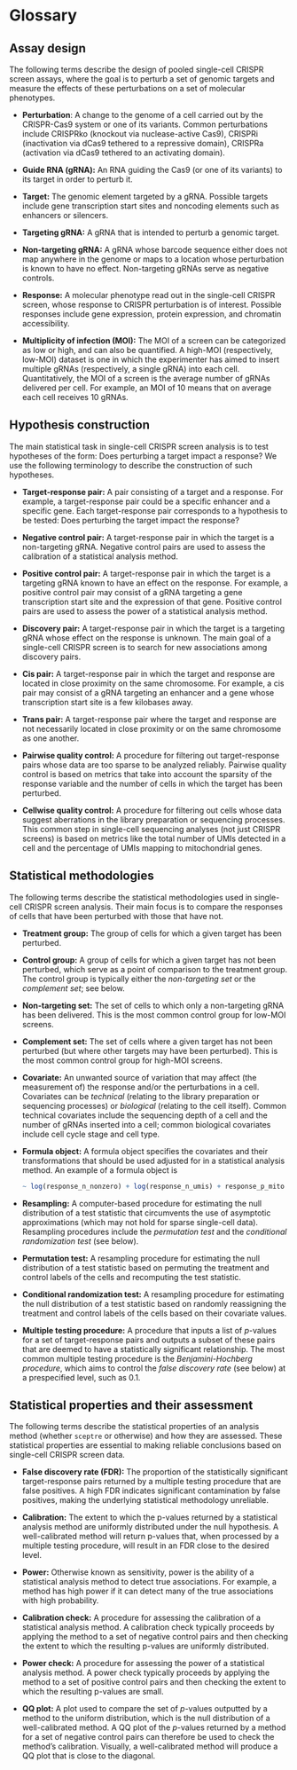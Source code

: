 # Glossary {#sec-glossary .unnumbered}

## Assay design

The following terms describe the design of pooled single-cell CRISPR screen assays, where the goal is to perturb a set of genomic targets and measure the effects of these perturbations on a set of molecular phenotypes.

-  **Perturbation**: A change to the genome of a cell carried out by the CRISPR-Cas9 system or one of its variants. Common perturbations include CRISPRko (knockout via nuclease-active Cas9), CRISPRi (inactivation via dCas9 tethered to a repressive domain), CRISPRa (activation via dCas9 tethered to an activating domain).

-   **Guide RNA (gRNA):** An RNA guiding the Cas9 (or one of its variants) to its target in order to perturb it.

-   **Target:** The genomic element targeted by a gRNA. Possible targets include gene transcription start sites and noncoding elements such as enhancers or silencers.

-   **Targeting gRNA:** A gRNA that is intended to perturb a genomic target.

-   **Non-targeting gRNA:** A gRNA whose barcode sequence either does not map anywhere in the genome or maps to a location whose perturbation is known to have no effect. Non-targeting gRNAs serve as negative controls.

-   **Response:** A molecular phenotype read out in the single-cell CRISPR screen, whose response to CRISPR perturbation is of interest. Possible responses include gene expression, protein expression, and chromatin accessibility.

-   **Multiplicity of infection (MOI):** The MOI of a screen can be categorized as low or high, and can also be quantified. A high-MOI (respectively, low-MOI) dataset is one in which the experimenter has aimed to insert multiple gRNAs (respectively, a single gRNA) into each cell. Quantitatively, the MOI of a screen is the average number of gRNAs delivered per cell. For example, an MOI of 10 means that on average each cell receives 10 gRNAs.

## Hypothesis construction

The main statistical task in single-cell CRISPR screen analysis is to test hypotheses of the form: Does perturbing a target impact a response? We use the following terminology to describe the construction of such hypotheses.

<!-- -   **gRNA group:** Two or more gRNAs whose effects one wishes to study together. In particular, one wishes to test whether any gRNA in the group has an effect on a response of interest. Typically, gRNAs with the same target are grouped together. -->

-   **Target-response pair:** A pair consisting of a target and a response. For example, a target-response pair could be a specific enhancer and a specific gene. Each target-response pair corresponds to a hypothesis to be tested: Does perturbing the target impact the response?

-   **Negative control pair:** A target-response pair in which the target is a non-targeting gRNA. Negative control pairs are used to assess the calibration of a statistical analysis method.

-   **Positive control pair:** A target-response pair in which the target is a targeting gRNA known to have an effect on the response. For example, a positive control pair may consist of a gRNA targeting a gene transcription start site and the expression of that gene. Positive control pairs are used to assess the power of a statistical analysis method.

-   **Discovery pair:** A target-response pair in which the target is a targeting gRNA whose effect on the response is unknown. The main goal of a single-cell CRISPR screen is to search for new associations among discovery pairs.

-   **Cis pair:** A target-response pair in which the target and response are located in close proximity on the same chromosome. For example, a cis pair may consist of a gRNA targeting an enhancer and a gene whose transcription start site is a few kilobases away. 

-   **Trans pair:** A target-response pair where the target and response are not necessarily located in close proximity or on the same chromosome as one another.

-   **Pairwise quality control:** A procedure for filtering out target-response pairs whose data are too sparse to be analyzed reliably. Pairwise quality control is based on metrics that take into account the sparsity of the response variable and the number of cells in which the target has been perturbed.

-   **Cellwise quality control:** A procedure for filtering out cells whose data suggest aberrations in the library preparation or sequencing processes. This common step in single-cell sequencing analyses (not just CRISPR screens) is based on metrics like the total number of UMIs detected in a cell and the percentage of UMIs mapping to mitochondrial genes.

## Statistical methodologies

The following terms describe the statistical methodologies used in single-cell CRISPR screen analysis. Their main focus is to compare the responses of cells that have been perturbed with those that have not.

-   **Treatment group:** The group of cells for which a given target has been perturbed.

-   **Control group:** A group of cells for which a given target has not been perturbed, which serve as a point of comparison to the treatment group. The control group is typically either the *non-targeting set* or the *complement set*; see below.

-   **Non-targeting set:** The set of cells to which only a non-targeting gRNA has been delivered. This is the most common control group for low-MOI screens.

-   **Complement set:** The set of cells where a given target has not been perturbed (but where other targets may have been perturbed). This is the most common control group for high-MOI screens.

-   **Covariate:** An unwanted source of variation that may affect (the measurement of) the response and/or the perturbations in a cell. Covariates can be *technical* (relating to the library preparation or sequencing processes) or *biological* (relating to the cell itself). Common technical covariates include the sequencing depth of a cell and the number of gRNAs inserted into a cell; common biological covariates include cell cycle stage and cell type. 

-   **Formula object:** A formula object specifies the covariates and their transformations that should be used adjusted for in a statistical analysis method. An example of a formula object is 

    ```r
    ~ log(response_n_nonzero) + log(response_n_umis) + response_p_mito + batch
    ```

-   **Resampling:** A computer-based procedure for estimating the null distribution of a test statistic that circumvents the use of asymptotic approximations (which may not hold for sparse single-cell data). Resampling procedures include the *permutation test* and the *conditional randomization test* (see below).

-   **Permutation test:** A resampling procedure for estimating the null distribution of a test statistic based on permuting the treatment and control labels of the cells and recomputing the test statistic.

-   **Conditional randomization test:** A resampling procedure for estimating the null distribution of a test statistic based on randomly reassigning the treatment and control labels of the cells based on their covariate values.

-   **Multiple testing procedure:** A procedure that inputs a list of $p$-values for a set of target-response pairs and outputs a subset of these pairs that are deemed to have a statistically significant relationship. The most common multiple testing procedure is the *Benjamini-Hochberg procedure*, which aims to control the *false discovery rate* (see below) at a prespecified level, such as 0.1.

## Statistical properties and their assessment

The following terms describe the statistical properties of an analysis method (whether `sceptre` or otherwise) and how they are assessed. These statistical properties are essential to making reliable conclusions based on single-cell CRISPR screen data.

-   **False discovery rate (FDR):** The proportion of the statistically significant target-response pairs returned by a multiple testing procedure that are false positives. A high FDR indicates significant contamination by false positives, making the underlying statistical methodology unreliable.

-   **Calibration:** The extent to which the p-values returned by a statistical analysis method are uniformly distributed under the null hypothesis. A well-calibrated method will return p-values that, when processed by a multiple testing procedure, will result in an FDR close to the desired level.

-   **Power:** Otherwise known as sensitivity, power is the ability of a statistical analysis method to detect true associations. For example, a method has high power if it can detect many of the true associations with high probability.

-   **Calibration check:** A procedure for assessing the calibration of a statistical analysis method. A calibration check typically proceeds by applying the method to a set of negative control pairs and then checking the extent to which the resulting p-values are uniformly distributed.

-   **Power check:** A procedure for assessing the power of a statistical analysis method. A power check typically proceeds by applying the method to a set of positive control pairs and then checking the extent to which the resulting p-values are small.

-   **QQ plot:** A plot used to compare the set of $p$-values outputted by a method to the uniform distribution, which is the null distribution of a well-calibrated method. A QQ plot of the $p$-values returned by a method for a set of negative control pairs can therefore be used to check the method's calibration. Visually, a well-calibrated method will produce a QQ plot that is close to the diagonal.
